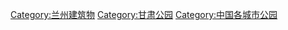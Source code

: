 [[Category:兰州建筑物|Category:兰州建筑物]]
[[Category:甘肃公园|Category:甘肃公园]]
[[Category:中国各城市公园|Category:中国各城市公园]]